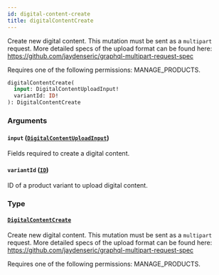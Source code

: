 ```yaml
---
id: digital-content-create
title: digitalContentCreate
---
```


Create new digital content. This mutation must be sent as a `multipart` request. More detailed specs of the upload format can be found here: https://github.com/jaydenseric/graphql-multipart-request-spec

Requires one of the following permissions: MANAGE_PRODUCTS.

```graphql
digitalContentCreate(
  input: DigitalContentUploadInput!
  variantId: ID!
): DigitalContentCreate
```

### Arguments

#### `input` ([`DigitalContentUploadInput`](../../../developer/api-reference/inputs/digital-content-upload-input))

Fields required to create a digital content.

#### `variantId` ([`ID`](../../../developer/api-reference/scalars/id))

ID of a product variant to upload digital content.

### Type

#### [`DigitalContentCreate`](../../../developer/api-reference/objects/digital-content-create)

Create new digital content. This mutation must be sent as a `multipart` request. More detailed specs of the upload format can be found here: https://github.com/jaydenseric/graphql-multipart-request-spec

Requires one of the following permissions: MANAGE_PRODUCTS.
